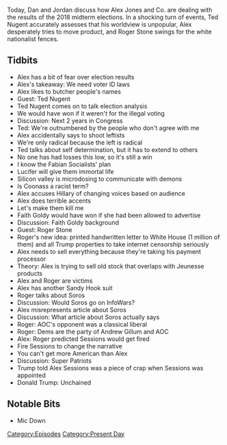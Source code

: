{{Episode
    | title           = November 7, 2018
    | caption         = [https://knowledgefight.libsyn.com/knowledge-fight-november-7-2018 Listen to this episode on Libsyn]
    | episodeNumber   = 226
    | length          = 01:19:48
    | airDate         = November 8, 2018
    | coverageDate    = November 7, 2018
    | episodeType     = [[:Category:Present Day|Present Day]]
    | appearance      = [[Ted Nugent]], [[Roger Stone]], [[George Soros]], [[Faith Goldy]], [[Alexandria Ocasio-Cortez]], [[Andrew Gillum]], [[Jeff Sessions]]
    | previousEpisode = [[225: November 2, 2018]]
    | nextEpisode     = [[227: March 23, 2009]]
}}

{{Stub}}

Today, Dan and Jordan discuss how Alex Jones and Co. are dealing with the results of the 2018 midterm elections. In a shocking turn of events, Ted Nugent accurately assesses that his worldview is unpopular, Alex desperately tries to move product, and Roger Stone swings for the white nationalist fences.

==Tidbits==

*Alex has a bit of fear over election results
*Alex's takeaway: We need voter ID laws
*Alex likes to butcher people's names
*Guest: Ted Nugent
*Ted Nugent comes on to talk election analysis
*We would have won if it weren't for the illegal voting
*Discussion: Next 2 years in Congress
*Ted: We're outnumbered by the people who don't agree with me
*Alex accidentally says to shoot leftists
*We're only radical because the left is radical
*Ted talks about self determination, but it has to extend to others
*No one has had losses this low, so it's still a win
*I know the Fabian Socialists' plan
*Lucifer will give them immortal life
*Silicon valley is microdosing to communicate with demons
*Is Coonass a racist term?
*Alex accuses Hillary of changing voices based on audience
*Alex does terrible accents
*Let's make them kill me
*Faith Goldy would have won if she had been allowed to advertise
*Discussion: Faith Goldy background
*Guest: Roger Stone
*Roger's new idea: printed handwritten letter to White House (1 million of them) and all Trump properties to take internet censorship seriously
*Alex needs to sell everything because they're taking his payment processor
*Theory: Alex is trying to sell old stock that overlaps with Jeunesse products
*Alex and Roger are victims
*Alex has another Sandy Hook suit
*Roger talks about Soros
*Discussion: Would Soros go on InfoWars?
*Alex misrepresents article about Soros
*Discussion: What article about Soros actually says
*Roger: AOC's opponent was a classical liberal
*Roger: Dems are the party of Andrew Gillum and AOC
*Alex: Roger predicted Sessions would get fired
*Fire Sessions to change the narrative
*You can't get more American than Alex
*Discussion: Super Patriots
*Trump told Alex Sessions was a piece of crap when Sessions was appointed
*Donald Trump: Unchained

==Notable Bits==

*Mic Down

[[Category:Episodes]]
[[Category:Present Day]]
